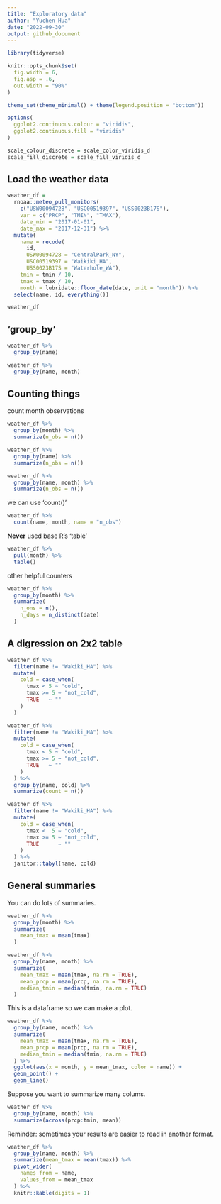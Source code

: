 ```yaml
---
title: "Exploratory data"
author: "Yuchen Hua"
date: "2022-09-30"
output: github_document
---
```


```r
library(tidyverse)

knitr::opts_chunk$set(
  fig.width = 6,
  fig.asp = .6,
  out.width = "90%"
)  

theme_set(theme_minimal() + theme(legend.position = "bottom"))

options(
  ggplot2.continuous.colour = "viridis",
  ggplot2.continuous.fill = "viridis"
)

scale_colour_discrete = scale_color_viridis_d
scale_fill_discrete = scale_fill_viridis_d
```

## Load the weather data

```r
weather_df =  
  rnoaa::meteo_pull_monitors(
    c("USW00094728", "USC00519397", "USS0023B17S"),
    var = c("PRCP", "TMIN", "TMAX"), 
    date_min = "2017-01-01",
    date_max = "2017-12-31") %>%
  mutate(
    name = recode(
      id, 
      USW00094728 = "CentralPark_NY", 
      USC00519397 = "Waikiki_HA",
      USS0023B17S = "Waterhole_WA"),
    tmin = tmin / 10,
    tmax = tmax / 10,
    month = lubridate::floor_date(date, unit = "month")) %>%
  select(name, id, everything())

weather_df
```

## 'group_by'

```r
weather_df %>%
  group_by(name)
```

```r
weather_df %>%
  group_by(name, month)
```

## Counting things

count month observations

```r
weather_df %>%
  group_by(month) %>%
  summarize(n_obs = n())
```

```r
weather_df %>%
  group_by(name) %>%
  summarize(n_obs = n())
```

```r
weather_df %>%
  group_by(name, month) %>%
  summarize(n_obs = n())
```

we can use 'count()'

```r
weather_df %>%
  count(name, month, name = "n_obs")
```

**Never** used base R's 'table'

```r
weather_df %>%
  pull(month) %>%
  table()
```

other helpful counters

```r
weather_df %>%
  group_by(month) %>%
  summarize(
    n_ons = n(),
    n_days = n_distinct(date)
  )
```


## A digression on 2x2 table

```r
weather_df %>%
  filter(name != "Wakiki_HA") %>%
  mutate(
    cold = case_when(
      tmax < 5 ~ "cold",
      tmax >= 5 ~ "not_cold",
      TRUE   ~ ""
    )
  ) 
```

```r
weather_df %>%
  filter(name != "Wakiki_HA") %>%
  mutate(
    cold = case_when(
      tmax < 5 ~ "cold",
      tmax >= 5 ~ "not_cold",
      TRUE   ~ ""
    )
  ) %>%
  group_by(name, cold) %>%
  summarize(count = n())
```

```r
weather_df %>%
  filter(name != "Wakiki_HA") %>%
  mutate(
    cold = case_when(
      tmax <  5 ~ "cold",
      tmax >= 5 ~ "not_cold",
      TRUE      ~ ""
    )
  ) %>%
  janitor::tabyl(name, cold)
```

## General summaries

You can do lots of summaries.

```r
weather_df %>%
  group_by(month) %>%
  summarize(
    mean_tmax = mean(tmax)
  )
```


```r
weather_df %>%
  group_by(name, month) %>%
  summarize(
    mean_tmax = mean(tmax, na.rm = TRUE),
    mean_prcp = mean(prcp, na.rm = TRUE),
    median_tmin = median(tmin, na.rm = TRUE)
  )
```

This is a dataframe so we can make a plot.
```r
weather_df %>%
  group_by(name, month) %>%
  summarize(
    mean_tmax = mean(tmax, na.rm = TRUE),
    mean_prcp = mean(prcp, na.rm = TRUE),
    median_tmin = median(tmin, na.rm = TRUE)
  ) %>%
  ggplot(aes(x = month, y = mean_tmax, color = name)) + 
  geom_point() +
  geom_line()
```

Suppose you want to summarize many colums.

```r
weather_df %>%
  group_by(name, month) %>%
  summarize(across(prcp:tmin, mean))
```

Reminder: sometimes your results are easier to read in another format.

```r
weather_df %>%
  group_by(name, month) %>%
  summarize(mean_tmax = mean(tmax)) %>%
  pivot_wider(
    names_from = name,
    values_from = mean_tmax
  ) %>%
  knitr::kable(digits = 1)
```